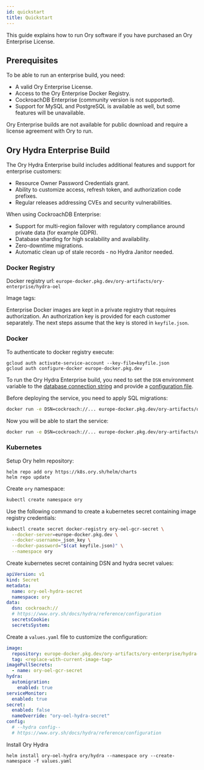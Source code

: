 ```yaml
---
id: quickstart
title: Quickstart
---
```


This guide explains how to run Ory software if you have purchased an Ory Enterprise License.

## Prerequisites

To be able to run an enterprise build, you need:

- A valid Ory Enterprise License.
- Access to the Ory Enterprise Docker Registry.
- CockroachDB Enterprise (community version is not supported).
- Support for MySQL and PostgreSQL is available as well, but some features will be unavailable.

Ory Enterprise builds are not available for public download and require a license agreement with Ory to run.

## Ory Hydra Enterprise Build

The Ory Hydra Enterprise build includes additional features and support for enterprise customers:

- Resource Owner Password Credentials grant.
- Ability to customize access, refresh token, and authorization code prefixes.
- Regular releases addressing CVEs and security vulnerabilities.

When using CockroachDB Enterprise:

- Support for multi-region failover with regulatory compliance around private data (for example GDPR).
- Database sharding for high scalability and availability.
- Zero-downtime migrations.
- Automatic clean up of stale records - no Hydra Janitor needed.

### Docker Registry

Docker registry url: `europe-docker.pkg.dev/ory-artifacts/ory-enterprise/hydra-oel`

Image tags:


<ImageTags />

Enterprise Docker images are kept in a private registry that requires authorization. An authorization key is provided for each
customer separately. The next steps assume that the key is stored in `keyfile.json`.

### Docker

To authenticate to docker registry execute:

```
gcloud auth activate-service-account --key-file=keyfile.json
gcloud auth configure-docker europe-docker.pkg.dev
```

To run the Ory Hydra Enterprise build, you need to set the `DSN` environment variable to the
[database connection string](../deployment.md) and provide a [configuration file](../../hydra/reference/configuration.mdx).

Before deploying the service, you need to apply SQL migrations:

```bash
docker run -e DSN=cockroach://... europe-docker.pkg.dev/ory-artifacts/ory-enterprise/hydra-oel -- migrate sql -e  -f /path/to/config.yaml
```

Now you will be able to start the service:

```bash
docker run -e DSN=cockroach://... europe-docker.pkg.dev/ory-artifacts/ory-enterprise/hydra-oel -- serve all -f /path/to/config.yaml
```

### Kubernetes

Setup Ory helm repository:

```
helm repo add ory https://k8s.ory.sh/helm/charts
helm repo update
```

Create `ory` namespace:

```bash
kubectl create namespace ory
```

Use the following command to create a kubernetes secret containing image registry credentials:

```bash
kubectl create secret docker-registry ory-oel-gcr-secret \
  --docker-server=europe-docker.pkg.dev \
  --docker-username=_json_key \
  --docker-password="$(cat keyfile.json)" \
  --namespace ory

```

Create kubernetes secret containing DSN and hydra secret values:

```yaml
apiVersion: v1
kind: Secret
metadata:
  name: ory-oel-hydra-secret
  namespace: ory
data:
  dsn: cockroach://
  # https://www.ory.sh/docs/hydra/reference/configuration
  secretsCookie:
  secretsSystem:
```

Create a `values.yaml` file to customize the configuration:

```yaml
image:
  repository: europe-docker.pkg.dev/ory-artifacts/ory-enterprise/hydra-oel
  tag: <replace-with-current-image-tag>
imagePullSecrets:
  - name: ory-oel-gcr-secret
hydra:
  automigration:
    enabled: true
serviceMonitor:
  enabled: true
secret:
  enabled: false
  nameOverride: "ory-oel-hydra-secret"
config:
  # --hydra config--
  # https://www.ory.sh/docs/hydra/reference/configuration
```

Install Ory Hydra

```
helm install ory-oel-hydra ory/hydra --namespace ory --create-namespace -f values.yaml
```
